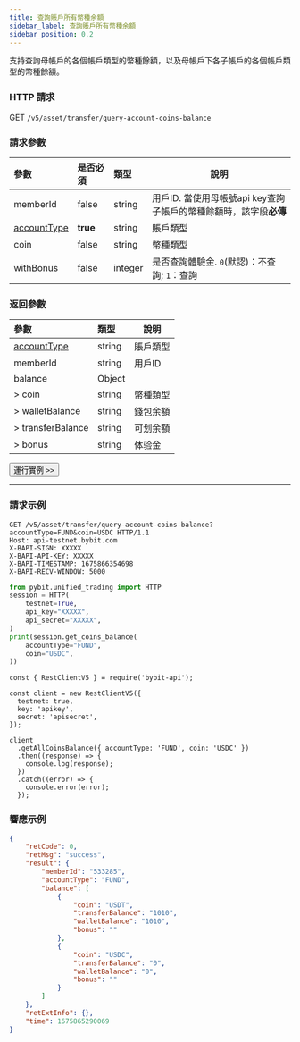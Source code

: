 ```yaml
---
title: 查詢賬戶所有幣種余額
sidebar_label: 查詢賬戶所有幣種余額
sidebar_position: 0.2
---
```

支持查詢母帳戶的各個帳戶類型的幣種餘額，以及母帳戶下各子帳戶的各個帳戶類型的幣種餘額。

### HTTP 請求
GET `/v5/asset/transfer/query-account-coins-balance`

### 請求參數
| 參數 | 是否必須 | 類型 | 說明|
|:----- |:-------|:-----|------ |
|memberId|false|string |用戶ID. 當使用母帳號api key查詢子帳戶的幣種餘額時，該字段<b>必傳</b> |
|[accountType](../../enum#accounttype)|<b>true</b> |string |賬戶類型 |
|coin |false |string |幣種類型 |
|withBonus|false |integer |是否查詢體驗金. `0`(默認)：不查詢; `1`：查詢|

### 返回參數
| 參數 | 類型 | 說明|
|:----- |:-----|----- |
|[accountType](../../enum#accounttype) |string |賬戶類型|
|memberId |string |用戶ID|
|balance |Object ||
|> coin |string |幣種類型|
|> walletBalance |string |錢包余額|
|> transferBalance |string |可划余額|
|> bonus |string |体验金|

<a href="/api-explorer/v5/asset/all-balance"><Button>運行實例 >></Button></a>

---

### 請求示例

<Tabs groupId="programming-languages">
<TabItem value="http" label="HTTP">

```http
GET /v5/asset/transfer/query-account-coins-balance?accountType=FUND&coin=USDC HTTP/1.1
Host: api-testnet.bybit.com
X-BAPI-SIGN: XXXXX
X-BAPI-API-KEY: XXXXX
X-BAPI-TIMESTAMP: 1675866354698
X-BAPI-RECV-WINDOW: 5000
```

</TabItem>
<TabItem value="python" label="Python">

```python
from pybit.unified_trading import HTTP
session = HTTP(
    testnet=True,
    api_key="XXXXX",
    api_secret="XXXXX",
)
print(session.get_coins_balance(
    accountType="FUND",
    coin="USDC",
))
```

</TabItem>

<TabItem value="Node" label="Node.js">

```n4js
const { RestClientV5 } = require('bybit-api');

const client = new RestClientV5({
  testnet: true,
  key: 'apikey',
  secret: 'apisecret',
});

client
  .getAllCoinsBalance({ accountType: 'FUND', coin: 'USDC' })
  .then((response) => {
    console.log(response);
  })
  .catch((error) => {
    console.error(error);
  });
```

</TabItem>
</Tabs>

### 響應示例

```json
{
    "retCode": 0,
    "retMsg": "success",
    "result": {
        "memberId": "533285",
        "accountType": "FUND",
        "balance": [
            {
                "coin": "USDT",
                "transferBalance": "1010",
                "walletBalance": "1010",
                "bonus": ""
            },
            {
                "coin": "USDC",
                "transferBalance": "0",
                "walletBalance": "0",
                "bonus": ""
            }
        ]
    },
    "retExtInfo": {},
    "time": 1675865290069
}
```
